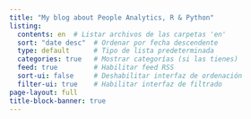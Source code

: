 ```yaml
---
title: "My blog about People Analytics, R & Python"
listing:
  contents: en  # Listar archivos de las carpetas 'en' 
  sort: "date desc"  # Ordenar por fecha descendente
  type: default      # Tipo de lista predeterminada
  categories: true   # Mostrar categorías (si las tienes)
  feed: true         # Habilitar feed RSS
  sort-ui: false     # Deshabilitar interfaz de ordenación
  filter-ui: true    # Habilitar interfaz de filtrado
page-layout: full
title-block-banner: true
---
```

